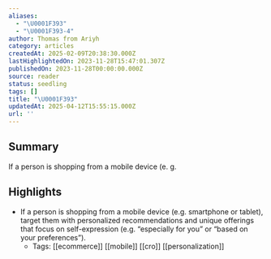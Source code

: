 ```yaml
---
aliases:
  - "\U0001F393"
  - "\U0001F393-4"
author: Thomas from Ariyh
category: articles
createdAt: 2025-02-09T20:38:30.000Z
lastHighlightedOn: 2023-11-28T15:47:01.307Z
publishedOn: 2023-11-28T00:00:00.000Z
source: reader
status: seedling
tags: []
title: "\U0001F393"
updatedAt: 2025-04-12T15:55:15.000Z
url: ''
---
```

## Summary

If a person is shopping from a mobile device (e. g.

## Highlights

- If a person is shopping from a mobile device (e.g. smartphone or tablet), target them with personalized recommendations and unique offerings that focus on self-expression (e.g. “especially for you” or “based on your preferences”).
    - Tags: [[ecommerce]] [[mobile]] [[cro]] [[personalization]]
